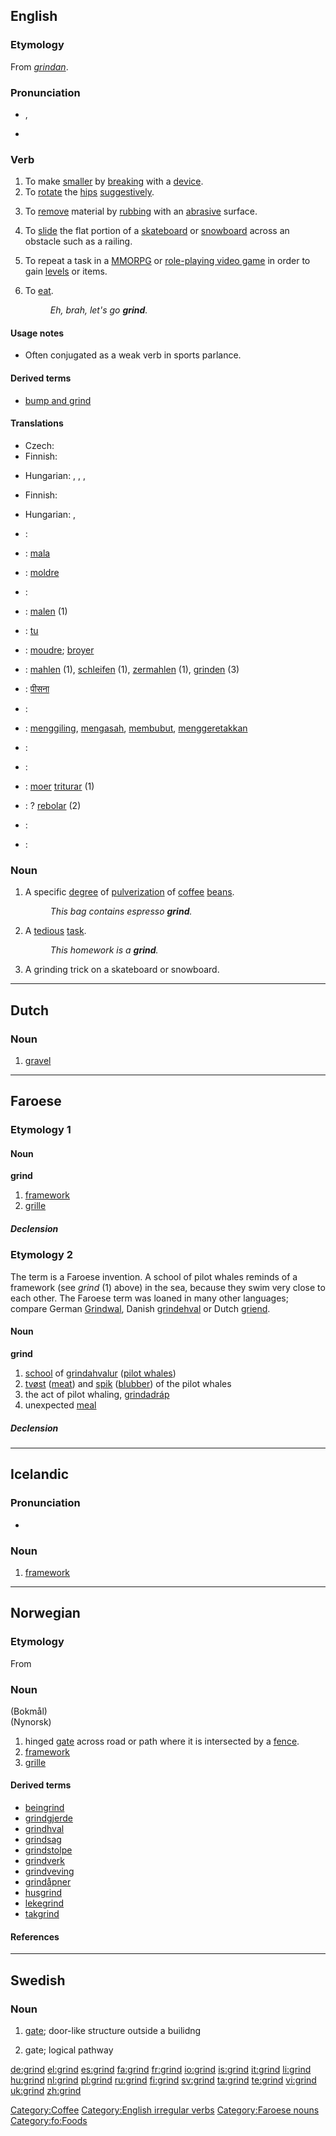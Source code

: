 ==English==

===Etymology===
From {{etyl|ang}} ''[[grindan]]''.

===Pronunciation===
* {{IPA|/'gɻaɪnd/}}, {{audio|en-us-grind.ogg|Audio (US)}}
* {{rhymes|aɪnd}}

===Verb===
{{en-verb|grinds|grinding|ground|'''[[ground]]''' or archaic '''[[grounden]]'''}}

# To make [[smaller]] by [[break]]ing with a [[device]].
# To [[rotate]] the [[hips]] [[suggestive]]ly.
# {{context|metalworking}} To [[remove]] material by [[rub]]bing with an [[abrasive]] surface.
# {{sports}} To [[slide]] the flat portion of a [[skateboard]] or [[snowboard]] across an obstacle such as a railing.
# {{video games}} To repeat a task in a [[MMORPG]] or [[role-playing video game]] in order to gain [[level up|levels]] or items.
# {{context|slang|Hawaii}} To [[eat]].
#: ''Eh, brah, let's go '''grind'''.''

====Usage notes====
* Often conjugated as a weak verb in sports parlance.

====Derived terms====
* [[bump and grind]]

====Translations====
{{trans-top|to make smaller by breaking with a device}}
* Czech: {{t-|cs|mlít}}
* Finnish: {{t-|fi|jauhaa}}
{{trans-mid}}
* Hungarian: {{t-|hu|őröl}}, {{t|hu|darál}}, {{t|hu|morzsol}}, {{t|hu|zúz}}
{{trans-bottom}}

{{trans-top|to rotate the hips suggestively}}
{{trans-mid}}
{{trans-bottom}}

{{trans-top|to remove material by rubbing with an abrasive surface}}
* Finnish: {{t-|fi|hioa}}
{{trans-mid}}
* Hungarian: {{t|hu|köszörül}},
{{trans-bottom}}

{{trans-top|to slide the flat portion of a skateboard or snowboard across an obstacle such as a railing}}
{{trans-mid}}
{{trans-bottom}}

{{trans-top|to repeat a task in Online Role Playing Games in order to gain levels}}
{{trans-mid}}
{{trans-bottom}}

{{checktrans-top}}
* {{ttbc|Albanian}}: {{t+|sq|bluaj|xs=Albanian}}
* {{ttbc|Breton}}: [[mala]]
* {{ttbc|Catalan}}: [[moldre]]
* {{ttbc|Croatian}}: {{t-|hr|mljeti}}
* {{ttbc|Dutch}}: [[malen]] (1)
* {{ttbc|Ewe}}: [[tu]]
* {{ttbc|French}}: [[moudre]]; [[broyer]]
* {{ttbc|German}}: [[mahlen]] (1), [[schleifen]] (1), [[zermahlen]] (1), [[grinden]] (3)
{{checktrans-mid}}
* {{ttbc|Hindi}}: [[पीसना]]
* {{ttbc|Icelandic}}: {{t+|is|mala}}
* {{ttbc|Indonesian}}: [[giling|menggiling]], [[asah|mengasah]], [[bubut|membubut]], [[geretak|menggeretakkan]]
* {{ttbc|Italian}}: {{t-|it|macinare}}
* {{ttbc|Norwegian}}: {{t+|no|male}}
* {{ttbc|Portuguese}}: [[moer]] [[triturar]] (1)
* {{ttbc|Portuguese}}: ? [[rebolar]] (2)
* {{ttbc|Spanish}}: {{t+|es|moler}}
* {{ttbc|Swedish}}: {{t+|sv|mala}}
{{checktrans-bottom}}

===Noun===
{{en-noun}}

# A specific [[degree]] of [[pulverization]] of [[coffee]] [[bean]]s.
#: ''This bag contains espresso '''grind'''.''
# A [[tedious]] [[task]].
#: ''This homework is a '''grind'''.''
# A grinding trick on a skateboard or snowboard.

[[Category:Coffee]]
[[Category:English irregular verbs]]

----

==Dutch==
{{wikipedia|lang=nl}}

===Noun===
{{infl|nl|noun|g=n}}

# {{context|geology|lang=nl}} [[gravel]]

----

==Faroese==

===Etymology 1===
{{rfe|lang=fo}}

====Noun====
'''grind''' {{f}}

# [[framework]]
# [[grille]]

=====Declension=====
{{fo-decl-noun-f2|grind}}

===Etymology 2===
The term is a Faroese invention. A school of pilot whales reminds of a framework (see ''grind'' (1) above) in the sea, because they swim very close to each other. The Faroese term was loaned in many other languages; compare German [[Grindwal]], Danish [[grindehval]] or Dutch [[griend]].

====Noun====
'''grind''' {{f}}

# [[school]] of [[grindahvalur]] ([[pilot whale]]s)
# [[tvøst]] ([[meat]]) and [[spik]] ([[blubber]]) of the pilot whales
# the act of pilot whaling, [[grindadráp]]
# unexpected [[meal]]

=====Declension=====
{{fo-decl-noun-f2|grind}}

[[Category:Faroese nouns]]
[[Category:fo:Foods]]

----

==Icelandic==

===Pronunciation===
*{{IPA|[krɪnt]|lang=is}}
*: {{rhymes|ɪnt|lang=is}}

===Noun===
{{is-noun|f|grindar|grindur}}

# [[framework]]

----

==Norwegian==

===Etymology===
From {{etyl|non|no}} {{term|grind|lang=non}}

===Noun===
{{nb-noun-c}}(Bokmål)<br>
{{nn-noun-f1}}(Nynorsk)

# hinged [[gate]] across road or path where it is intersected by a [[fence]].
# [[framework]]
# [[grille]]

====Derived terms====
* [[beingrind]]
* [[grindgjerde]]
* [[grindhval]]
* [[grindsag]]
* [[grindstolpe]]
* [[grindverk]]
* [[grindveving]]
* [[grindåpner]]
* [[husgrind]]
* [[lekegrind]]
* [[takgrind]]

====References====
{{R:Dokumentasjonsprosjektet}}
{{R:Ordnett}}

----

==Swedish==

===Noun===
{{infl|sv|noun|g=c}}
{{sv-noun-reg-ar}}

# [[gate]]; door-like structure outside a builidng
# {{context|lang=sv|computing}} gate; logical pathway

[[de:grind]]
[[el:grind]]
[[es:grind]]
[[fa:grind]]
[[fr:grind]]
[[io:grind]]
[[is:grind]]
[[it:grind]]
[[li:grind]]
[[hu:grind]]
[[nl:grind]]
[[pl:grind]]
[[ru:grind]]
[[fi:grind]]
[[sv:grind]]
[[ta:grind]]
[[te:grind]]
[[vi:grind]]
[[uk:grind]]
[[zh:grind]]